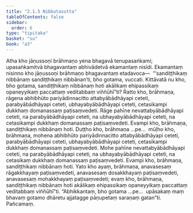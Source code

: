```yaml
---
title: "2.1.5 Nibbutasutta"
tableOfContents: false
sidebar:
  order: 6
type: "tipitaka"
basket: "su"
book: "a3"
---
```



<DynamicBreadcrumb />

<Division number="56" book="a3" bookNo="15" page="158">

<Paragraph number="340" book="a3">
Atha kho jāṇussoṇi brāhmaṇo yena bhagavā tenupasaṅkami; upasaṅkamitvā bhagavantaṃ abhivādetvā ekamantaṃ nisīdi. Ekamantaṃ nisinno kho jāṇussoṇi brāhmaṇo bhagavantaṃ etadavoca—  “‘sandiṭṭhikaṃ nibbānaṃ sandiṭṭhikaṃ nibbānan’ti, bho gotama, vuccati. Kittāvatā nu kho, bho gotama, sandiṭṭhikaṃ nibbānaṃ hoti akālikaṃ ehipassikaṃ opaneyyikaṃ paccattaṃ veditabbaṃ viññūhī”ti?
</Paragraph>

<Paragraph number="341" book="a3">
Ratto kho, brāhmaṇa, rāgena abhibhūto pariyādinnacitto attabyābādhāyapi ceteti, parabyābādhāyapi ceteti, ubhayabyābādhāyapi ceteti, cetasikampi dukkhaṃ domanassaṃ paṭisaṃvedeti. Rāge pahīne nevattabyābādhāyapi ceteti, na parabyābādhāyapi ceteti, na ubhayabyābādhāyapi ceteti, na cetasikampi dukkhaṃ domanassaṃ paṭisaṃvedeti. Evampi kho, brāhmaṇa, sandiṭṭhikaṃ nibbānaṃ hoti.
</Paragraph>

<Paragraph number="342" book="a3">
Duṭṭho kho, brāhmaṇa …pe…  mūḷho kho, brāhmaṇa, mohena abhibhūto pariyādinnacitto attabyābādhāyapi ceteti, parabyābādhāyapi ceteti, ubhayabyābādhāyapi ceteti, cetasikampi dukkhaṃ domanassaṃ paṭisaṃvedeti. Mohe pahīne nevattabyābādhāyapi ceteti, na parabyābādhāyapi ceteti, na ubhayabyābādhāyapi ceteti, na cetasikaṃ dukkhaṃ domanassaṃ paṭisaṃvedeti. Evampi kho, brāhmaṇa, sandiṭṭhikaṃ nibbānaṃ hoti.
</Paragraph>

<Paragraph number="343" book="a3">
Yato kho ayaṃ, brāhmaṇa, anavasesaṃ rāgakkhayaṃ paṭisaṃvedeti, anavasesaṃ dosakkhayaṃ paṭisaṃvedeti, anavasesaṃ mohakkhayaṃ paṭisaṃvedeti; evaṃ kho, brāhmaṇa, sandiṭṭhikaṃ nibbānaṃ hoti akālikaṃ ehipassikaṃ opaneyyikaṃ paccattaṃ veditabbaṃ viññūhī”ti.
</Paragraph>

<Paragraph number="344" book="a3">
“Abhikkantaṃ, bho gotama …pe…  upāsakaṃ maṃ bhavaṃ gotamo dhāretu ajjatagge pāṇupetaṃ saraṇaṃ gatan”ti.

</Paragraph>
</Division>

<Paragraph number="345" type="center" book="a3">
Pañcamaṃ.
</Paragraph>